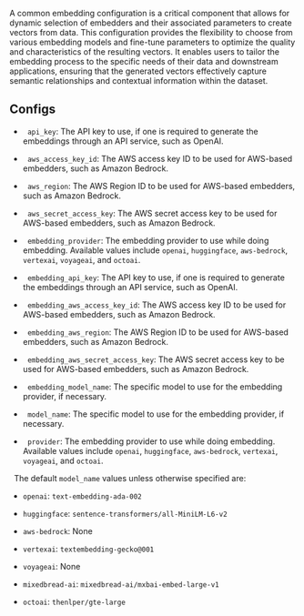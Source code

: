 A common embedding configuration is a critical component that allows for dynamic selection of embedders and their associated parameters to create vectors from data. This configuration provides the flexibility to choose from various embedding models and fine-tune parameters to optimize the quality and characteristics of the resulting vectors. It enables users to tailor the embedding process to the specific needs of their data and downstream applications, ensuring that the generated vectors effectively capture semantic relationships and contextual information within the dataset.

## Configs

*   <Icon icon="v"/><Icon icon="1"/>&nbsp;&nbsp;`api_key`: The API key to use, if one is required to generate the embeddings through an API service, such as OpenAI.

*   <Icon icon="v"/><Icon icon="1"/>&nbsp;&nbsp;`aws_access_key_id`: The AWS access key ID to be used for AWS-based embedders, such as Amazon Bedrock.

*   <Icon icon="v"/><Icon icon="1"/>&nbsp;&nbsp;`aws_region`: The AWS Region ID to be used for AWS-based embedders, such as Amazon Bedrock.

*   <Icon icon="v"/><Icon icon="1"/>&nbsp;&nbsp;`aws_secret_access_key`: The AWS secret access key to be used for AWS-based embedders, such as Amazon Bedrock.

*   <Icon icon="v"/><Icon icon="2"/>&nbsp;&nbsp;`embedding_provider`: The embedding provider to use while doing embedding. Available values include `openai`, `huggingface`, `aws-bedrock`, `vertexai`, `voyageai`, and `octoai`.
    
*   <Icon icon="v"/><Icon icon="2"/>&nbsp;&nbsp;`embedding_api_key`: The API key to use, if one is required to generate the embeddings through an API service, such as OpenAI.

*   <Icon icon="v"/><Icon icon="2"/>&nbsp;&nbsp;`embedding_aws_access_key_id`: The AWS access key ID to be used for AWS-based embedders, such as Amazon Bedrock.

*   <Icon icon="v"/><Icon icon="2"/>&nbsp;&nbsp;`embedding_aws_region`: The AWS Region ID to be used for AWS-based embedders, such as Amazon Bedrock.

*   <Icon icon="v"/><Icon icon="2"/>&nbsp;&nbsp;`embedding_aws_secret_access_key`: The AWS secret access key to be used for AWS-based embedders, such as Amazon Bedrock.
    
*   <Icon icon="v"/><Icon icon="2"/>&nbsp;&nbsp;`embedding_model_name`: The specific model to use for the embedding provider, if necessary.

*   <Icon icon="v"/><Icon icon="1"/>&nbsp;&nbsp;`model_name`: The specific model to use for the embedding provider, if necessary.

*   <Icon icon="v"/><Icon icon="1"/>&nbsp;&nbsp;`provider`: The embedding provider to use while doing embedding. Available values include `openai`, `huggingface`, `aws-bedrock`, `vertexai`, `voyageai`, and `octoai`.


<Icon icon="v"/><Icon icon="1"/>&nbsp;&nbsp;The default `model_name` values unless otherwise specified are:

* `openai`: `text-embedding-ada-002`

* `huggingface`: `sentence-transformers/all-MiniLM-L6-v2`

* `aws-bedrock`: None

* `vertexai`: `textembedding-gecko@001`

* `voyageai`: None

* `mixedbread-ai`: `mixedbread-ai/mxbai-embed-large-v1`

* `octoai`: `thenlper/gte-large`